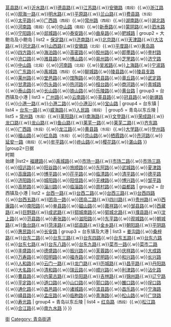 {{Navbox
|name  = 青岛老街
|title = 青岛[[青岛市区道路新旧名称对照表|老街]]
|style = text-align:left;
|state = {{{state<includeonly>|collapsed</includeonly>}}}
|group1=德租<br />时期<br />始建
|list1=
{{Navbox|child
| group1 = 青岛
| list1  = [[青岛路 (青岛)|青岛路]]{{.w}}[[日照路]]{{.w}}[[莒县路]]{{.w}}[[沂水路]]{{.w}}[[德县路]]{{.w}}[[江苏路 (青岛)|江苏路]]{{.w}}[[安徽路]]<small>（南段）</small>{{.w}}[[浙江路 (青岛)|浙江路]]{{.w}}[[观海一路]]{{.w}}[[明水路 (青岛)|明水路]]{{.w}}[[平原路]]{{.w}}[[兰山路]]{{.w}}[[费县路]]<small>（东段）</small>{{.w}}[[太平路 (青岛)|太平路]]{{.w}}[[广西路 (青岛)|广西路]]<small>（西段）</small>{{.w}}[[常州路 (青岛)|常州路]]<small>（西段）</small>{{.w}}[[湖南路 (青岛)|湖南路]]{{.w}}[[湖北路 (青岛)|湖北路]]{{.w}}[[河南路 (青岛)|河南路]]<small>（南段）</small>{{.w}}[[中山路 (青岛)|中山路]]<small>（南段）</small>{{.w}}[[新泰路]]{{.w}}[[蒙阴路]]{{.w}}[[泗水路]]{{.w}}[[宁阳路]]{{.w}}[[郯城路]]{{.w}}[[泰安路]]{{.w}}[[曲阜路]]{{.w}}[[肥城路]]
| group2 = 大鲍岛及小鲍岛
| list2  = [[保定路 (青岛)|保定路]]{{.w}}[[济南路 (青岛)|济南路]]{{.w}}[[北京路 (青岛)|北京路]]{{.w}}[[天津路 (青岛)|天津路]]{{.w}}[[大沽路]]{{.w}}[[河北路 (青岛)|河北路]]{{.w}}[[山西路 (青岛)|山西路]]{{.w}}[[安徽路]]<small>（北段）</small>{{.w}}[[平度路]]{{.w}}[[黄岛路]]{{.w}}[[四方路 (青岛)|四方路]]{{.w}}[[海泊路]]{{.w}}[[高密路]]{{.w}}[[胶州路 (青岛)|胶州路]]{{.w}}[[即墨路]]{{.w}}[[李村路]]{{.w}}[[沧口路]]{{.w}}[[潍县路]]{{.w}}[[博山路]]{{.w}}[[易州路]]{{.w}}[[芝罘路]]{{.w}}[[济宁路 (青岛)|济宁路]]{{.w}}[[中山路 (青岛)|中山路]]<small>（北段）</small>{{.w}}[[河南路 (青岛)|河南路]]<small>（北段）</small>{{.w}}[[吴淞路 (青岛)|吴淞路]]{{.w}}[[上海路 (青岛)|上海路]]{{.w}}[[宁波路]]{{.w}}[[广东路 (青岛)|广东路]]{{.w}}[[禹城路]]<small>（西段）</small>{{.w}}[[聊城路]]{{.w}}[[陵县路]]{{.w}}[[陵县支路]]{{.w}}[[莱州路]]{{.w}}[[堂邑路]]{{.w}}[[馆陶路]]{{.w}}[[恩县路]]{{.w}}[[章丘路]]{{.w}}[[武定路 (青岛)|武定路]]{{.w}}[[甘肃路]]{{.w}}[[包头路]]{{.w}}[[热河路 (青岛)|热河路]]{{.w}}[[桓台路]]{{.w}}[[商河路]]{{.w}}[[青城路]]{{.w}}[[泰山路]]{{.w}}[[长山路]]{{.w}}[[铁山路]]{{.w}}[[乐陵路]]{{.w}}[[黄台路]]
| group3 = 台西镇及小港
| list3  = [[广州路 (青岛)|广州路]]{{.w}}[[云南路]]{{.w}}[[莘县路]]{{.w}}[[冠县路]]{{.w}}[[新疆路 (青岛)|新疆路]]{{.w}}[[小港一路]]{{.w}}[[小港二路]]{{.w}}[[小港沿]]{{.w}}[[宝山路 (青岛)|宝山路]]
| group4 = 台东镇
| list4  = [[台东一路]]{{.w}}[[威海路 (青岛)|威海路]]{{.w}}[[人民路 (青岛)|人民路]]<small>（南段）</small>
| group5 = 青岛以东丘陵
| list5  = [[常州路 (青岛)|常州路]]<small>（东段）</small>{{.w}}[[莱阳路]]{{.w}}[[南海路]]{{.w}}[[文登路]]{{.w}}[[荣成路]]{{.w}}[[龙口路]]{{.w}}[[龙山路 (青岛)|龙山路]]{{.w}}[[鱼山路]]{{.w}}[[莱芜一路]]{{.w}}[[莱芜二路]]{{.w}}[[齐东路]]{{.w}}[[广西路 (青岛)|广西路]]<small>（东段）</small>{{.w}}[[龙江路]]{{.w}}[[黄县路]]<small>（东段）</small>{{.w}}[[大学路 (青岛)|大学路]]{{.w}}[[登州路]]{{.w}}[[福山路 (青岛)|福山路]]{{.w}}[[红岛路]]<small>（东段）</small>{{.w}}[[京山路]]{{.w}}[[栖霞路 (青岛)|栖霞路]]{{.w}}[[齐河路]]{{.w}}[[延安一路]]<small>（南段）</small>{{.w}}[[牟平路]]{{.w}}[[岞山路]]{{.w}}[[樱花路 (青岛)|樱花路]]{{.w}}[[湛山路]]
}}
|group2=日据<br />时期<br />始建
|list2=
{{Navbox|child
| group1 = 大鲍岛、市场町<br />新町及小鲍岛
| list1  = [[观象一路]]{{.w}}[[福建路 (青岛)|福建路]]{{.w}}[[禹城路]]{{.w}}[[市场一路]]{{.w}}[[市场二路]]{{.w}}[[市场三路]]{{.w}}[[招远路]]{{.w}}[[阳谷路]]{{.w}}[[旅顺路]]{{.w}}[[东阿路]]{{.w}}[[武城路]]{{.w}}[[夏津路]]{{.w}}[[高唐路]]{{.w}}[[博平路]]{{.w}}[[茌平路]]{{.w}}[[临清路]]{{.w}}[[清平路 (青岛)|清平路]]{{.w}}[[德平路]]{{.w}}[[济阳路 (青岛)|济阳路]]{{.w}}[[城阳路]]{{.w}}[[阳信路]]{{.w}}[[无棣路]]{{.w}}[[博兴路]]{{.w}}[[邹平路 (青岛)|邹平路]]{{.w}}[[高苑路]]{{.w}}[[淄川路]]{{.w}}[[临淄路]]{{.w}}[[周村路]]{{.w}}[[益都路 (青岛)|益都路]]
| group2 = 台西镇及小港
| list2  = [[台西一路]]{{.w}}[[台西二路]]{{.w}}[[台西三路]]{{.w}}[[台西四路]]{{.w}}[[台西五路]]{{.w}}[[团岛一路]]{{.w}}[[团岛二路]]{{.w}}[[四川路]]{{.w}}[[贵州路]]{{.w}}[[西康路 (青岛)|西康路]]{{.w}}[[南阳路 (青岛)|南阳路]]{{.w}}[[单县路]]{{.w}}[[磁山路]]{{.w}}[[嘉祥路]]{{.w}}[[邹县路]]{{.w}}[[西藏路 (青岛)|西藏路]]{{.w}}[[巨野路]]{{.w}}[[成武路]]{{.w}}[[郓城南路]]{{.w}}[[郓城北路]]{{.w}}[[濮县路]]{{.w}}[[汶上路]]{{.w}}[[范县路]]{{.w}}[[寿张路]]{{.w}}[[滋阳路]]{{.w}}[[东平路 (青岛)|东平路]]{{.w}}[[观城路]]{{.w}}[[朝城路]]{{.w}}[[鱼台路]]{{.w}}[[菏泽路]]{{.w}}[[邱县路]]{{.w}}[[金乡路]]{{.w}}[[朝阳路 (青岛)|朝阳路]]{{.w}}[[平阴路]]{{.w}}[[惠民路 (青岛)|惠民路]]{{.w}}[[长安路 (青岛)|长安路]]
| group3 = 台东镇及大港
| list3  = [[姜沟路]]{{.w}}[[桑梓路]]{{.w}}[[台东二路]]{{.w}}[[台东三路]]{{.w}}[[台东四路]]{{.w}}[[台东五路]]{{.w}}[[台东六路]]{{.w}}[[台东七路]]{{.w}}[[台东八路]]{{.w}}[[台东九路]]{{.w}}[[菜市一路]]{{.w}}[[菜市二路]]{{.w}}[[丰盛路]]{{.w}}[[德盛路]]{{.w}}[[振兴路 (青岛)|振兴路]]{{.w}}[[芙蓉路 (青岛)|芙蓉路]]{{.w}}[[庆祥路]]{{.w}}[[大成路]]{{.w}}[[万寿路]]{{.w}}[[阳明路 (青岛)|阳明路]]{{.w}}[[福寺路]]{{.w}}[[昆明路]]{{.w}}[[和兴路]]{{.w}}[[长兴路]]{{.w}}[[人和路]]{{.w}}[[云门一路]]{{.w}}[[龙门路]]{{.w}}[[历城路 (青岛)|历城路]]{{.w}}[[昌平路 (青岛)|昌平路]]{{.w}}[[丹阳路]]{{.w}}[[大名路 (青岛)|大名路]]{{.w}}[[清和路]]{{.w}}[[瑞云路]]{{.w}}[[顺兴路]]{{.w}}[[利津路]]{{.w}}[[沾化路]]{{.w}}[[曹县路]]{{.w}}[[内蒙古路]]{{.w}}[[华阳路]]{{.w}}[[吉林路]]{{.w}}[[锦州路]]{{.w}}[[辽宁路 (青岛)|辽宁路]]{{.w}}[[平定路]]{{.w}}[[道口路]]{{.w}}[[山口路]]{{.w}}[[郭口路]]{{.w}}[[雒口路]]{{.w}}[[埕口路]]{{.w}}[[通化路]]{{.w}}[[昌邑路]]{{.w}}[[诸城路]]{{.w}}[[滨县路]]{{.w}}[[昌乐路]]{{.w}}[[宁海路 (青岛)|宁海路]]{{.w}}[[峄县路]]{{.w}}[[孟庄路]]{{.w}}[[临朐路]]{{.w}}[[青海路 (青岛)|青海路]]{{.w}}[[松山路 (青岛)|松山路]]{{.w}}[[广饶路]]{{.w}}[[寿光路]]
| group4 = 青岛以东丘陵
| list4  = [[红岛路]]<small>（西段）</small>{{.w}}[[松江路 (青岛)|松江路]]{{.w}}[[合江路]]{{.w}}[[南九水路]]
}} 
}}<noinclude>[[Category:青岛模板|街]]</noinclude>
[[Category: 青岛街道]]